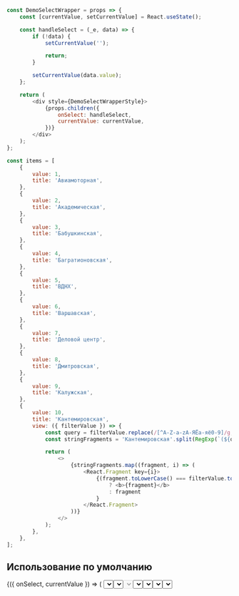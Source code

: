 
```javascript collapse=Код DemoSelectWrapper
const DemoSelectWrapper = props => {
    const [currentValue, setCurrentValue] = React.useState();

    const handleSelect = (_e, data) => {
        if (!data) {
            setCurrentValue('');

            return;
        }

        setCurrentValue(data.value);
    };

    return (
        <div style={DemoSelectWrapperStyle}>
            {props.children({
                onSelect: handleSelect,
                currentValue: currentValue,
            })}
        </div>
    );
};
```

```javascript collapse=Демо данные
const items = [
    {
        value: 1,
        title: 'Авиамоторная',
    },
    {
        value: 2,
        title: 'Академическая',
    },
    {
        value: 3,
        title: 'Бабушкинская',
    },
    {
        value: 4,
        title: 'Багратионовская',
    },
    {
        value: 5,
        title: 'ВДНХ',
    },
    {
        value: 6,
        title: 'Варшавская',
    },
    {
        value: 7,
        title: 'Деловой центр',
    },
    {
        value: 8,
        title: 'Дмитровская',
    },
    {
        value: 9,
        title: 'Калужская',
    },
    {
        value: 10,
        title: 'Кантемировская',
        view: ({ filterValue }) => {
            const query = filterValue.replace(/[^A-Z-a-zА-ЯЁа-яё0-9]/g, (w) => '\\' + w);
            const stringFragments = 'Кантемировская'.split(RegExp(`(${query})`, 'ig'));

            return (
                <>
                    {stringFragments.map((fragment, i) => (
                        <React.Fragment key={i}>
                            {(fragment.toLowerCase() === filterValue.toLowerCase() && fragment !== '')
                                ? <b>{fragment}</b>
                                : fragment
                            }
                        </React.Fragment>
                    ))}
                </>
            );
        },
    },
];
```

## Использование по умолчанию


<Playground style={flexStyle}>
    <DemoSelectWrapper>
        {({ onSelect, currentValue }) => (
            <Select
                label="Заголовок"
                onSelect={onSelect}
                placeholder="Choose your step"
                items={items}
                currentValue={currentValue}
            />
        )}
    </DemoSelectWrapper>
</Playground>

## С кастомным отображением элементов

<Playground style={flexStyle}>
    <DemoSelectWrapper>
        {({ onSelect, canOpen, currentValue }) => (
            <Select
                label="Заголовок"
                placeholder="Choose your step"
                items={items.map(item => ({
                    title: item.title,
                    value: item.value,
                    view: (
                        <>
                            <Metro style={{ width: '24px', height: '24px', marginRight: '16px' }} />
                            {item.title}
                        </>
                    ),
                    selectedView: (
                        <>
                            <Metro style={{ width: '24px', height: '24px', marginRight: '16px' }} />
                            {item.title}
                        </>
                    ),
                }))}
                onSelect={onSelect}
                currentValue={currentValue}
            />
        )}
    </DemoSelectWrapper>
</Playground>

## Выключенное состояние

<Playground style={flexStyle}>
    <DemoSelectWrapper>
        {({ onSelect, currentValue }) => (
            <Select
                label="Заголовок"
                disabled
                onSelect={onSelect}
                placeholder="You have no choice"
                items={items}
                currentValue={currentValue}
            />
        )}
    </DemoSelectWrapper>
</Playground>

## Валидация

<Playground style={flexStyle}>
    <DemoSelectWrapper>
        {({ onSelect, currentValue = 3 }) => (
            <Select
                label="Успешное состояние"
                required
                verification="valid"
                noticeText="Success message"
                onSelect={onSelect}
                placeholder="Choose your step"
                items={items}
                currentValue={currentValue}
            />
        )}
    </DemoSelectWrapper>
    <DemoSelectWrapper>
        {({ onSelect, currentValue }) => (
            <Select
                label="Состояние ошибки"
                required
                verification="error"
                noticeText="Error message"
                onSelect={onSelect}
                placeholder="Choose your step"
                items={items}
                currentValue={currentValue}
            />
        )}
    </DemoSelectWrapper>
</Playground>

## Тип сombobox

<Playground style={flexStyle}>
    <DemoSelectWrapper>
        {({ onSelect, currentValue }) => (
            <Select
                label="Сombobox"
                type="combobox"
                onSelect={onSelect}
                placeholder="Choose or type your step"
                items={items}
                currentValue={currentValue}
            />
        )}
    </DemoSelectWrapper>
    <DemoSelectWrapper>
        {({ onSelect, currentValue = 6 }) => (
            <Select
                label="Combobox с выбранным по умолчанию значением"
                type="combobox"
                onSelect={onSelect}
                placeholder="Choose or type your step"
                items={items}
                currentValue={currentValue}
            />
        )}
    </DemoSelectWrapper>
</Playground>
